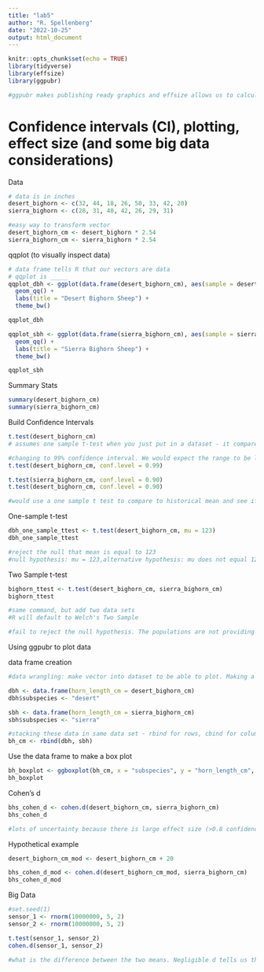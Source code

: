 ```yaml
---
title: "lab5"
author: "R. Spellenberg"
date: "2022-10-25"
output: html_document
---
```


```r
knitr::opts_chunk$set(echo = TRUE)
library(tidyverse)
library(effsize)
library(ggpubr)

#ggpubr makes publishing ready graphics and effsize allows us to calculate effect size
```

# Confidence intervals (CI), plotting, effect size (and some big data considerations)

Data
```r
# data is in inches
desert_bighorn <- c(32, 44, 18, 26, 50, 33, 42, 20)
sierra_bighorn <- c(28, 31, 40, 42, 26, 29, 31)

#easy way to transform vector
desert_bighorn_cm <- desert_bighorn * 2.54
sierra_bighorn_cm <- sierra_bighorn * 2.54
```

qqplot (to visually inspect data)
```r
# data frame tells R that our vectors are data
# qqplot is _____
qqplot_dbh <- ggplot(data.frame(desert_bighorn_cm), aes(sample = desert_bighorn_cm)) +
  geom_qq() +
  labs(title = "Desert Bighorn Sheep") +
  theme_bw()

qqplot_dbh

qqplot_sbh <- ggplot(data.frame(sierra_bighorn_cm), aes(sample = sierra_bighorn_cm)) +
  geom_qq() +
  labs(title = "Sierra Bighorn Sheep") +
  theme_bw()

qqplot_sbh
```

Summary Stats
```r
summary(desert_bighorn_cm)
summary(sierra_bighorn_cm)
```

Build Confidence Intervals
```r
t.test(desert_bighorn_cm)
# assumes one sample t-test when you just put in a dataset - it compares to 0 which is not helpful, but it gives us confidence interval. Defaults at 95% confidence interval

#changing to 99% confidence interval. We would expect the range to be larger because more data would fall into it at 99% confidence
t.test(desert_bighorn_cm, conf.level = 0.99)
```

```r
t.test(sierra_bighorn_cm, conf.level = 0.90)
t.test(desert_bighorn_cm, conf.level = 0.90)

#would use a one sample t test to compare to historical mean and see if it consistent or inconsistent with that provided mean
```

One-sample t-test
```r
dbh_one_sample_ttest <- t.test(desert_bighorn_cm, mu = 123)
dbh_one_sample_ttest 

#reject the null that mean is equal to 123 
#null hypothesis: mu = 123,alternative hypothesis: mu does not equal 123 
```

Two Sample t-test
```r
bighorn_ttest <- t.test(desert_bighorn_cm, sierra_bighorn_cm)
bighorn_ttest

#same command, but add two data sets
#R will default to Welch's Two Sample

#fail to reject the null hypothesis. The populations are not providing evidence that they are differrent from one another. Our power to detect any difference isn't that high given our small sample size

```

Using ggpubr to plot data

data frame creation
```r
#data wrangling: make vector into dataset to be able to plot. Making a new variable called "horn_length_cm". I want a new variable for subspecies with value of desert

dbh <- data.frame(horn_length_cm = desert_bighorn_cm)
dbh$subspecies <- "desert"

sbh <- data.frame(horn_length_cm = sierra_bighorn_cm)
sbh$subspecies <- "sierra"

#stacking these data in same data set - rbind for rows, cbind for columns
bh_cm <- rbind(dbh, sbh)
```

Use the data frame to make a box plot
```r
bh_boxplot <- ggboxplot(bh_cm, x = "subspecies", y = "horn_length_cm", ylab = "Horn Length (cm)", xlab = "Bighorn Subspecies", add = "jitter")
bh_boxplot
```

Cohen's d
```r
bhs_cohen_d <- cohen.d(desert_bighorn_cm, sierra_bighorn_cm)
bhs_cohen_d

#lots of uncertainty because there is large effect size (>0.8 confidence interval) on both sides of the mean
```

Hypothetical example
```r
desert_bighorn_cm_mod <- desert_bighorn_cm + 20

bhs_cohen_d_mod <- cohen.d(desert_bighorn_cm_mod, sierra_bighorn_cm)
bhs_cohen_d_mod
```

Big Data
```r
#set.seed(1)
sensor_1 <- rnorm(10000000, 5, 2)
sensor_2 <- rnorm(10000000, 5, 2)

t.test(sensor_1, sensor_2)
cohen.d(sensor_1, sensor_2)

#what is the difference between the two means. Negligible d tells us that the difference is small 
```

